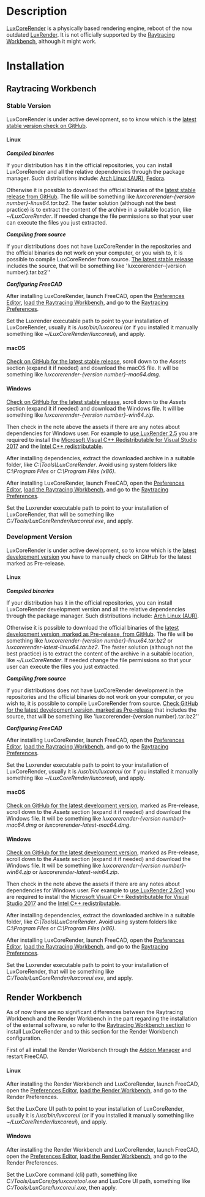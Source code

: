 <languages/>

{{VeryImportantMessage|LuxCoreRender is not officially supported by the [[Raytracing_Workbench|Raytracing Workbench]], it is instead supported by the by the new [https://github.com/FreeCAD/FreeCAD-render Render Workbench], which is intended as its replacement. The Render Workbench can be installed through the [[Std_AddonMgr|Addon Manager]].}}

=Description=

[https://luxcorerender.org LuxCoreRender] is a physically based rendering engine, reboot of the now outdated [[LuxRender|LuxRender]]. It is not officially supported by the [[Raytracing_Workbench|Raytracing Workbench]], although it might work. 

=Installation=

==Raytracing Workbench==

{{VeryImportantMessage|Officially the [[Raytracing_Workbench|Raytracing workbench]] does not work with LuxCoreRender, only with the outdated [[LuxRender|LuxRender]]. Also the [[Raytracing_Workbench|Raytracing workbench]] is being superseded by the new [https://github.com/FreeCAD/FreeCAD-render Render Workbench], which is intended as its replacement. The Render Workbench can be installed through the [[Std_AddonMgr|Addon Manager]]. The information here is provided because by default FreeCAD is still shipped (as of 0.19-24276) with the Raytracing Workbench}}

===Stable Version===

LuxCoreRender is under active development, so to know which is the [https://github.com/LuxCoreRender/LuxCore/releases/latest latest stable version check on GitHub].

====Linux====

'''''Compiled binaries'''''

If your distribution has it in the official repositories, you can install LuxCoreRender and all the relative dependencies through the package manager.
Such distributions include: [https://aur.archlinux.org/packages/?O=0&SeB=nd&K=luxcorerender Arch Linux (AUR)], [https://src.fedoraproject.org/rpms/luxcorerender Fedora].

Otherwise it is possible to download the official binaries of the [https://github.com/LuxCoreRender/LuxCore/releases/latest latest stable release from GitHub]. The file will be something like ''luxcorerender-{version number}-linux64.tar.bz2''.
The faster solution (although not the best practice) is to extract the content of the archive in a suitable location, like ''~/LuxCoreRender''. If needed change the file permissions so that your user can execute the files you just extracted. 

'''''Compiling from source'''''

If your distributions does not have LuxCoreRender in the repositories and the official binaries do not work on your computer, or you wish to, it is possible to compile LuxCoreRender from source.
[https://github.com/LuxCoreRender/LuxCore/releases/latest The latest stable release] includes the source, that will be something like 'luxcorerender-{version number}.tar.bz2'' 

'''''Configuring FreeCAD'''''

After installing LuxCoreRender, launch FreeCAD, open the [[Preferences_Editor|Preferences Editor]], [[Preferences_Editor#Unloaded_Workbenches|load the Raytracing Workbench]], and go to the [[Raytracing_Preferences|Raytracing Preferences]].

Set the Luxrender executable path to point to your installation of LuxCoreRender, usually it is ''/usr/bin/luxcoreui'' (or if you installed it manually something like ''~/LuxCoreRender/luxcoreui''), and apply.

====macOS====

[https://github.com/LuxCoreRender/LuxCore/releases/latest Check on GitHub for the latest stable release], scroll down to the ''Assets'' section (expand it if needed) and download the macOS file. It will be something like ''luxcorerender-{version number}-mac64.dmg''.

====Windows====

[https://github.com/LuxCoreRender/LuxCore/releases/latest Check on GitHub for the latest stable release], scroll down to the ''Assets'' section (expand it if needed) and download the Windows file. It will be something like ''luxcorerender-{version number}-win64.zip''.

Then check in the note above the assets if there are any notes about dependencies for Windows user.
For example to [https://github.com/LuxCoreRender/LuxCore/releases/tag/luxcorerender_v2.5 use LuxRender 2.5] you are required to install the [https://aka.ms/vs/15/release/vc_redist.x64.exe Microsoft Visual C++ Redistributable for Visual Studio 2017] and the [https://software.intel.com/sites/default/files/managed/59/aa/ww_icl_redist_msi_2018.3.210.zip Intel C++ redistributable].

After installing dependencies, extract the downloaded archive in a suitable folder, like ''C:\Tools\LuxCoreRender''.
Avoid using system folders like ''C:\Program Files'' or ''C:\Program Files (x86)''.

After installing LuxCoreRender, launch FreeCAD, open the [[Preferences_Editor|Preferences Editor]], [[Preferences_Editor#Unloaded_Workbenches|load the Raytracing Workbench]], and go to the [[Raytracing_Preferences|Raytracing Preferences]].

Set the Luxrender executable path to point to your installation of LuxCoreRender, that will be something like ''C:/Tools/LuxCoreRender/luxcoreui.exe'', and apply.

===Development Version===

LuxCoreRender is under active development, so to know which is the [https://github.com/LuxCoreRender/LuxCore/releases latest development version] you have to manually check on GitHub for the latest marked as Pre-release. 

====Linux====

'''''Compiled binaries'''''

If your distribution has it in the official repositories, you can install LuxCoreRender development version and all the relative dependencies through the package manager.
Such distributions include: [https://aur.archlinux.org/packages/?O=0&SeB=nd&K=luxcorerender Arch Linux (AUR)].

Otherwise it is possible to download the official binaries of the [https://github.com/LuxCoreRender/LuxCore/releases latest development version, marked as Pre-release, from GitHub]. The file will be something like ''luxcorerender-{version number}-linux64.tar.bz2'' or ''luxcorerender-latest-linux64.tar.bz2''.
The faster solution (although not the best practice) is to extract the content of the archive in a suitable location, like ''~/LuxCoreRender''. If needed change the file permissions so that your user can execute the files you just extracted. 

'''''Compiling from source'''''

If your distributions does not have LuxCoreRender development in the repositories and the official binaries do not work on your computer, or you wish to, it is possible to compile LuxCoreRender from source.
[https://github.com/LuxCoreRender/LuxCore/releases Check GitHub for the latest development version, marked as Pre-release] that includes the source, that will be something like 'luxcorerender-{version number}.tar.bz2'' 

'''''Configuring FreeCAD'''''

After installing LuxCoreRender, launch FreeCAD, open the [[Preferences_Editor|Preferences Editor]], [[Preferences_Editor#Unloaded_Workbenches|load the Raytracing Workbench]], and go to the [[Raytracing_Preferences|Raytracing Preferences]].

Set the Luxrender executable path to point to your installation of LuxCoreRender, usually it is ''/usr/bin/luxcoreui'' (or if you installed it manually something like ''~/LuxCoreRender/luxcoreui''), and apply.

====macOS====

[https://github.com/LuxCoreRender/LuxCore/releases Check on GitHub for the latest development version], marked as Pre-release, scroll down to the ''Assets'' section (expand it if needed) and download the Windows file. It will be something like ''luxcorerender-{version number}-mac64.dmg'' or ''luxcorerender-latest-mac64.dmg''.

====Windows====

[https://github.com/LuxCoreRender/LuxCore/releases Check on GitHub for the latest development version], marked as Pre-release, scroll down to the ''Assets'' section (expand it if needed) and download the Windows file. It will be something like ''luxcorerender-{version number}-win64.zip'' or ''luxcorerender-latest-win64.zip''.

Then check in the note above the assets if there are any notes about dependencies for Windows user.
For example to [https://github.com/LuxCoreRender/LuxCore/releases/tag/luxcorerender_v2.5rc1 use LuxRender 2.5rc1] you are required to install the [https://aka.ms/vs/15/release/vc_redist.x64.exe Microsoft Visual C++ Redistributable for Visual Studio 2017] and the [https://software.intel.com/sites/default/files/managed/59/aa/ww_icl_redist_msi_2018.3.210.zip Intel C++ redistributable].

After installing dependencies, extract the downloaded archive in a suitable folder, like ''C:\Tools\LuxCoreRender''.
Avoid using system folders like ''C:\Program Files'' or ''C:\Program Files (x86)''.

After installing LuxCoreRender, launch FreeCAD, open the [[Preferences_Editor|Preferences Editor]], [[Preferences_Editor#Unloaded_Workbenches|load the Raytracing Workbench]], and go to the [[Raytracing_Preferences|Raytracing Preferences]].

Set the Luxrender executable path to point to your installation of LuxCoreRender, that will be something like ''C:/Tools/LuxCoreRender/luxcoreui.exe'', and apply.

==Render Workbench==

As of now there are no significant differences between the Raytracing Workbench and the Render Workbench in the part regarding the installation of the external software, so refer to the [[LuxCoreRender#Raytracing_Workbench|Raytracing Workbench section]] to install LuxCoreRender and to this section for the Render Workbench configuration.

First of all install the Render Workbench through the [[Std_AddonMgr|Addon Manager]] and restart FreeCAD.

====Linux====

After installing the Render Workbench and LuxCoreRender, launch FreeCAD, open the [[Preferences_Editor|Preferences Editor]], [[Preferences_Editor#Unloaded_Workbenches|load the Render Workbench]], and go to the Render Preferences.

Set the LuxCore UI path to point to your installation of LuxCoreRender, usually it is ''/usr/bin/luxcoreui'' (or if you installed it manually something like ''~/LuxCoreRender/luxcoreui''), and apply.

====Windows====

After installing the Render Workbench and LuxCoreRender, launch FreeCAD, open the [[Preferences_Editor|Preferences Editor]], [[Preferences_Editor#Unloaded_Workbenches|load the Render Workbench]], and go to the Render Preferences.

Set the LuxCore command (cli) path, something like ''C:/Tools/LuxCore/pyluxcoretool.exe'' and LuxCore UI path, something like ''C:/Tools/LuxCore/luxcoreui.exe'', then apply.